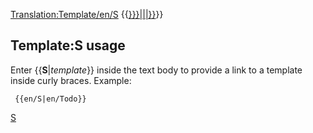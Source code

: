 [[Translation:Template/en/S]]
<includeonly>{{[[:Template:{{{1}}}{{en/!}}{{{1}}}{{#IF:{{{2|}}}|&#124;{{{2}}}|}}]]}}</includeonly><noinclude>

==Template:S usage==
Enter <nowiki>{{</nowiki>'''S'''|''template''}} inside the text body to provide a link to a template inside curly braces. Example:

<pre> {{en/S|en/Todo}}</pre>

{{en/S|en/Template name|Parameter}}

[[Category:en/Link Templates|S]]</noinclude>